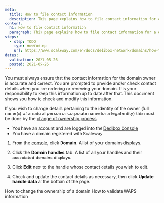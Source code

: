 ```yaml
---
meta:
  title: How to file contact information
  description: This page explains how to file contact information for a domain
content:
  h1: How to file contact information
  paragraph: This page explains how to file contact information for a domain
steps:
  - step: TODO
    type: HowToStep
    url: https://www.scaleway.com/en/docs/dedibox-network/domains/how-to/file-contact-info
dates:
  validation: 2021-05-26
  posted: 2021-05-26
---
```


You must always ensure that the contact information for the domain owner is accurate and correct. You are prompted to provide and/or check contact details when you are ordering or renewing your domain. It is your responsibility to keep this information up to date after that. This document shows you how to check and modify this information.

<Message type="important">

If you wish to change details pertaining to the identity of the owner (full name(s) of a natural person or corporate name for a legal entity) this must be done by the [change of ownership process](/dedibox-network/domains/how-to/change-ownership)

</Message>

<Message type="requirement">

  - You have an account and are logged into the [Dedibox Console](https://console.online.net) 
  - You have a domain registered with Scaleway

</Message>

1. From the [console](https://console.online.net), click **Domain**. A list of your domains displays.

2. Click the **Domain handles** tab. A list of all your handles and their associated domains displays.

  <Lightbox src="scaleway-domain-handles.png" alt="" />

3. Click **Edit** next to the handle whose contact details you wish to edit.

4. Check and update the contact details as necessary, then click **Update handle data** at the bottom of the page.

<Navigation title="See Also">
  <PreviousButton to="/dedibox-network/domains/how-to/change-ownership/">How to change the ownership of a domain</PreviousButton>
  <NextButton to="/dedibox-network/domains/how-to/validate-waps-info/">How to validate WAPS information</NextButton>
</Navigation>
